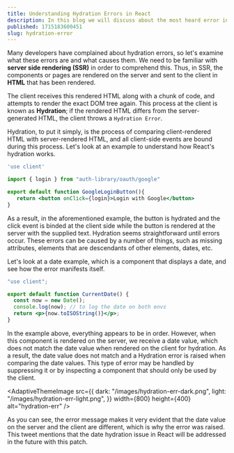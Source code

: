 ```yaml
---
title: Understanding Hydration Errors in React
description: In this blog we will discuss about the most heard error in React called Hydration error and SSR
published: 1715183600451
slug: hydration-error
---
```


Many developers have complained about hydration errors, so let's examine what these errors are and what causes them. We need to be familiar with **server side rendering (SSR)** in order to comprehend this. Thus, in SSR, the components or pages are rendered on the server and sent to the client in **HTML** that has been rendered.

The client receives this rendered HTML along with a chunk of code, and attempts to render the exact DOM tree again. This process at the client is known as **Hydration**; if the rendered HTML differs from the server-generated HTML, the client throws a `Hydration Error`.

Hydration, to put it simply, is the process of comparing client-rendered HTML with server-rendered HTML, and all client-side events are bound during this process. Let's look at an example to understand how React's hydration works.

```jsx:google-login.jsx
'use client'

import { login } from "auth-library/oauth/google"

export default function GoogleLoginButton(){
   return <button onClick={login}>Login with Google</button>
}
```

As a result, in the aforementioned example, the button is hydrated and the click event is binded at the client side while the button is rendered at the server with the supplied text. Hydration seems straightforward until errors occur. These errors can be caused by a number of things, such as missing attributes, elements that are descendants of other elements, dates, etc.

Let's look at a date example, which is a component that displays a date, and see how the error manifests itself.

```jsx:current-date.jsx
"use client";

export default function CurrentDate() {
  const now = new Date();
  console.log(now); // to log the date on both envs
  return <p>{now.toISOString()}</p>;
}
```

In the example above, everything appears to be in order. However, when this component is rendered on the server, we receive a date value, which does not match the date value when rendered on the client for hydration. As a result, the date value does not match and a Hydration error is raised when comparing the date values. This type of error may be handled by suppressing it or by inspecting a component that should only be used by the client.

<AdaptiveThemeImage
  src={{
    dark: "/images/hydration-err-dark.png",
    light: "/images/hydration-err-light.png",
  }}
  width={800}
  height={400}
  alt="hydration-err"
/>

As you can see, the error message makes it very evident that the date value on the server and the client are different, which is why the error was raised. This tweet mentions that the date hydration issue in React will be addressed in the future with this patch.

<Tweet id="1785691330988986587" />
